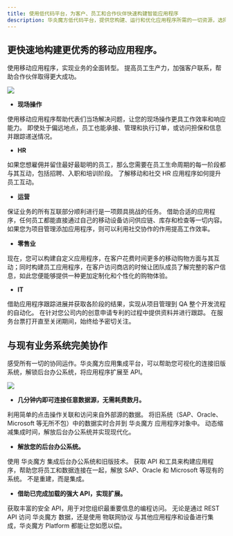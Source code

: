 ```yaml
---
title: 使用低代码平台，为客户、员工和合作伙伴快速构建智能应用程序
description: 华炎魔方低代码平台，提供您构建、运行和优化应用程序所需的一切资源，选择可靠的 App 应用程序帮助您联系员工，接洽客户，连接所有数据。
---
```


## 更快速地构建更优秀的移动应用程序。

使用移动应用程序，实现业务的全面转型。 提高员工生产力，加强客户联系，帮助合作伙伴取得更大成功。

 ![](https://console.steedos.cn/api/files/images/YQCi8L2zTBLSQ5mQv)

* **现场操作**

使用移动应用程序帮助代表们当场解决问题，让您的现场操作更具工作效率和响应能力。 即使处于偏远地点，员工也能承接、管理和执行订单，或访问担保和信息并跟踪递送情况。

* **HR**

如果您想雇佣并留住最好最聪明的员工，那么您需要在员工生命周期的每一阶段都与其互动，包括招聘、入职和培训阶段。 了解移动和社交 HR 应用程序如何提升员工互动。

* **运营**

保证业务的所有互联部分顺利进行是一项颇具挑战的任务。 借助合适的应用程序，任何员工都能直接通过自己的移动设备访问供应链、库存和检查等一切内容。 如果您为项目管理添加应用程序，则可以利用社交协作的作用提高工作效率。

* **零售业**

现在，您可以构建自定义应用程序，在客户花费时间更多的移动购物方面与其互动；同时构建员工应用程序，在客户访问商店的时候让团队成员了解完整的客户信息，如此您便能够提供一种更加定制化和个性化的购物体验。

* **IT**

借助应用程序跟踪进展并获取各阶段的结果，实现从项目管理到 QA 整个开发流程的自动化。 在针对您公司内的创意申请专利的过程中提供资料并进行跟踪。 在服务台票打开直至关闭期间，始终给予密切关注。

## 与现有业务系统完美协作

感受所有一切的协同运作。华炎魔方应用集成平台，可以帮助您可视化的连接旧版系统，解锁后台办公系统，将应用程序扩展至 API。

 ![](/api/files/images/9gYH7MqyepG6SeXXW)

* **几分钟内即可连接任意数据源，无需耗费数月。**

利用简单的点击操作关联和访问来自外部源的数据。 将旧系统（SAP、Oracle、Microsoft 等无所不包）中的数据实时合并到 华炎魔方 应用程序对象中。 动态缩减集成时间，解放后台办公系统并实现现代化。

* **解放您的后台办公系统。**

使用 华炎魔方 集成后台办公系统和旧版技术。 获取 API 和工具来构建应用程序，帮助您将员工和数据连接在一起，解放 SAP、Oracle 和 Microsoft 等现有的系统。 不是重建，而是集成。

* **借助已完成加载的强大 API，实现扩展。**

获取丰富的安全 API，用于对您组织最重要信息的编程访问。 无论是通过 REST API 访问 华炎魔方 数据，还是使用 物联网协议 与其他应用程序和设备进行集成，华炎魔方 Platform 都能让您如愿以偿。